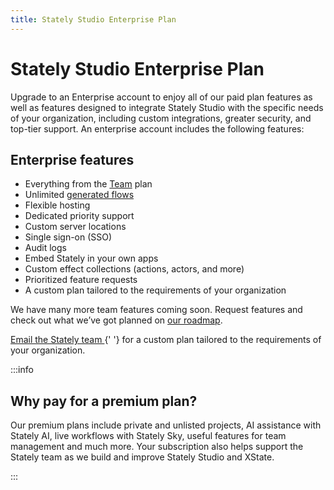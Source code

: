 ```yaml
---
title: Stately Studio Enterprise Plan
---
```


# Stately Studio Enterprise Plan

Upgrade to an Enterprise account to enjoy all of our paid plan features as well as features designed to integrate Stately Studio with the specific needs of your organization, including custom integrations, greater security, and top-tier support. An enterprise account includes the following features:

## Enterprise features

- Everything from the [Team](studio-team-plan.mdx) plan
- Unlimited [generated flows](generate-flow.mdx)
- Flexible hosting
- Dedicated priority support
- Custom server locations
- Single sign-on (SSO)
- Audit logs
- Embed Stately in your own apps
- Custom effect collections (actions, actors, and more)
- Prioritized feature requests
- A custom plan tailored to the requirements of your organization

We have many more team features coming soon. Request features and check out what we’ve got planned on [our roadmap](https://feedback.stately.ai).

<p>
  <a href="mailto:support@stately.ai?subject=I'm interested in Stately Studio Enterprise plan">
    Email the Stately team
  </a>{' '}
  for a custom plan tailored to the requirements of your organization.
</p>

:::info

## Why pay for a premium plan?

Our premium plans include private and unlisted projects, AI assistance with Stately AI, live workflows with Stately Sky, useful features for team management and much more. Your subscription also helps support the Stately team as we build and improve Stately Studio and XState.

:::
